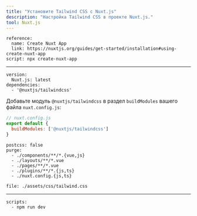 ```yaml
---
title: "Установите Tailwind CSS с Nuxt.js"
description: "Настройка Tailwind CSS в проекте Nuxt.js."
tool: Nuxt.js
---
```



```preval installation
reference:
  name: Create Nuxt App
  link: https://nuxtjs.org/guides/get-started/installation#using-create-nuxt-app
script: npx create-nuxt-app
```

---

```preval setup
version:
  Nuxt.js: latest
dependencies:
  - '@nuxtjs/tailwindcss'
```

Добавьте модуль `@nuxtjs/tailwindcss` в раздел `buildModules` вашего файла `nuxt.config.js`:

```js
// nuxt.config.js
export default {
  buildModules: ['@nuxtjs/tailwindcss']
}
```

```preval configuration
postcss: false
purge:
  - ./components/**/*.{vue,js}
  - ./layouts/**/*.vue
  - ./pages/**/*.vue
  - ./plugins/**/*.{js,ts}
  - ./nuxt.config.{js,ts}
```

```preval include
file: ./assets/css/tailwind.css
```

---

```preval finish
scripts:
  - npm run dev
```

